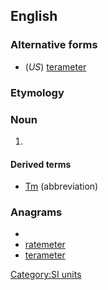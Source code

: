 ==English==

===Alternative forms===
* (''US'') [[terameter]]

===Etymology===
{{prefix|tera|metre}}

===Noun===
{{en-noun}}

# {{SI-unit-2|tera|metre|length|meter}}

====Derived terms====
* [[Tm]] (abbreviation)

===Anagrams===
* {{alphagram|aeeemrrtt}}
* [[ratemeter#English|ratemeter]]
* [[terameter#English|terameter]]

[[Category:SI units]]